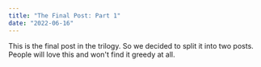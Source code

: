 ```yaml
---
title: "The Final Post: Part 1"
date: "2022-06-16"
---
```


This is the final post in the trilogy. So we decided to split it into two posts. People will love this and won't find it greedy at all.
